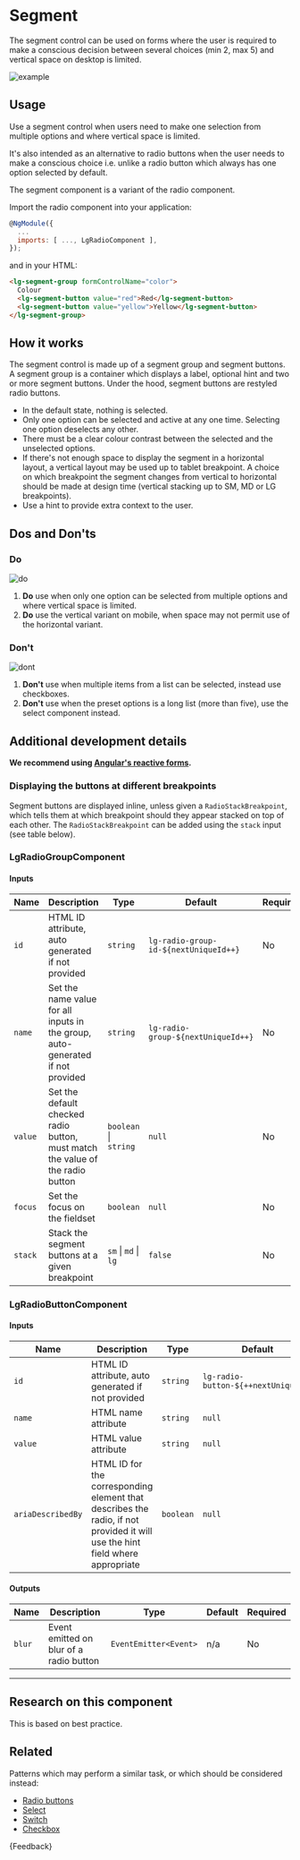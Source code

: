 
<Meta title="Components/Forms/Segment/Guide" />

# Segment

<p class="standfirst">The segment control can be used on forms where the user is required to make a conscious decision between several choices (min 2, max 5) and vertical space on desktop is limited.</p>

![example](docs/segment/example.png)

## Usage

Use a segment control when users need to make one selection from multiple options and where vertical space is limited.

It's also intended as an alternative to radio buttons when the user needs to make a conscious choice i.e. unlike a radio button which always has one option selected by default.

The segment component is a variant of the radio component.

Import the radio component into your application:

```js
@NgModule({
  ...
  imports: [ ..., LgRadioComponent ],
});
```

and in your HTML:

```html
<lg-segment-group formControlName="color">
  Colour
  <lg-segment-button value="red">Red</lg-segment-button>
  <lg-segment-button value="yellow">Yellow</lg-segment-button>
</lg-segment-group>
```

## How it works

The segment control is made up of a segment group and segment buttons. A segment group is a container which displays a label, optional hint and two or more segment buttons. Under the hood, segment buttons are restyled radio buttons.

- In the default state, nothing is selected.
- Only one option can be selected and active at any one time. Selecting one option deselects any other.
- There must be a clear colour contrast between the selected and the unselected options.
- If there's not enough space to display the segment in a horizontal layout, a vertical layout may be used up to tablet breakpoint. A choice on which breakpoint the segment changes from vertical to horizontal should be made at design time (vertical stacking up to SM, MD or LG breakpoints).
- Use a hint to provide extra context to the user.

## Dos and Don'ts

### Do

![do](docs/segment/do.png)

1. **Do** use when only one option can be selected from multiple options and where vertical space is limited.
2. **Do** use the vertical variant on mobile, when space may not permit use of the horizontal variant.

### Don't

![dont](docs/segment/dont.png)

1. **Don't** use when multiple items from a list can be selected, instead use checkboxes.
2. **Don't** use when the preset options is a long list (more than five), use the select component instead.

## Additional development details

**We recommend using <a href="https://angular.io/guide/reactive-forms" target="_blank">Angular's reactive forms</a>.**

### Displaying the buttons at different breakpoints

Segment buttons are displayed inline, unless given a `RadioStackBreakpoint`, which tells them at which breakpoint should they appear stacked on top of each other. The `RadioStackBreakpoint` can be added using the `stack` input (see table below).

### LgRadioGroupComponent

#### Inputs

| Name    | Description                                                                    | Type                  | Default                               | Required |
|---------|--------------------------------------------------------------------------------|-----------------------|---------------------------------------|----------|
| `id`    | HTML ID attribute, auto generated if not provided                              | `string`              | `lg-radio-group-id-${nextUniqueId++}` | No       |
| `name`  | Set the name value for all inputs in the group, auto-generated if not provided | `string`              | `lg-radio-group-${nextUniqueId++}`    | No       |
| `value` | Set the default checked radio button, must match the value of the radio button | `boolean` \| `string` | `null`                                | No       |
| `focus` | Set the focus on the fieldset                                                  | `boolean`             | `null`                                | No       |
| `stack` | Stack the segment buttons at a given breakpoint                                | `sm` \| `md` \| `lg`  | `false`                               | No       |


### LgRadioButtonComponent

#### Inputs

| Name              | Description                                                                                                                   | Type      | Default                             | Required |
|-------------------|-------------------------------------------------------------------------------------------------------------------------------|-----------|-------------------------------------|----------|
| `id`              | HTML ID attribute, auto generated if not provided                                                                             | `string`  | `lg-radio-button-${++nextUniqueId}` | No       |
| `name`            | HTML name attribute                                                                                                           | `string`  | `null`                              | Yes      |
| `value`           | HTML value attribute                                                                                                          | `string`  | `null`                              | Yes      |
| `ariaDescribedBy` | HTML ID for the corresponding element that describes the radio, if not provided it will use the hint field where appropriate  | `boolean` | `null`                              | No       |

#### Outputs

| Name   | Description                             | Type                  | Default | Required |
|--------|-----------------------------------------|-----------------------|---------|----------|
| `blur` | Event emitted on blur of a radio button | `EventEmitter<Event>` | n/a     | No       |

------

## Research on this component

This is based on best practice.

## Related

Patterns which may perform a similar task, or which should be considered instead:

- [Radio buttons](./?path=/docs/components-forms-radio-guide--docs)
- [Select](./?path=/docs/components-forms-select-guide--docs)
- [Switch](./?path=/docs/components-forms-switch-guide--docs)
- [Checkbox](./?path=/docs/components-forms-checkbox-guide--docs)

<Markdown>{Feedback}</Markdown>
